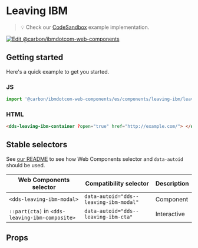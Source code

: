 
# Leaving IBM

> 💡 Check our
> [CodeSandbox](https://githubbox.com/carbon-design-system/carbon-for-ibm-dotcom/tree/master/packages/web-components/examples/codesandbox/components/leaving-ibm)
> example implementation.

[![Edit @carbon/ibmdotcom-web-components](https://codesandbox.io/static/img/play-codesandbox.svg)](https://githubbox.com/carbon-design-system/carbon-for-ibm-dotcom/tree/master/packages/web-components/examples/codesandbox/components/leaving-ibm)

## Getting started

Here's a quick example to get you started.

### JS

```javascript
import '@carbon/ibmdotcom-web-components/es/components/leaving-ibm/leaving-ibm-container';
```

### HTML

```html
<dds-leaving-ibm-container ?open="true" href="http://example.com/"> </dds-leaving-ibm-container>
```

## Stable selectors

See [our README](https://github.com/carbon-design-system/carbon-for-ibm-dotcom/tree/master/packages/web-components#stable-selectors-for-analytics-and-integratione2e-testing-in-web-components) to see how Web Components selector and `data-autoid` should be used.

| Web Components selector                        | Compatibility selector                 | Description |
| ---------------------------------------------- | -------------------------------------- | ----------- |
| `<dds-leaving-ibm-modal>`                      | `data-autoid="dds--leaving-ibm-modal"` | Component   |
| `::part(cta)` in `<dds-leaving-ibm-composite>` | `data-autoid="dds--leaving-ibm-cta"`   | Interactive |

## Props

<Props of="dds-leaving-ibm-composite" />
<Description markdown={contributing} />
